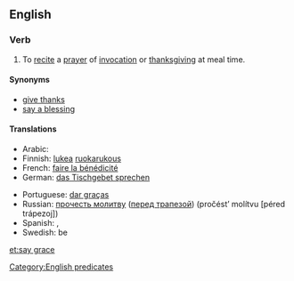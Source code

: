 ==English==
{{wikipedia|Grace (prayer)}}

===Verb===
{{head|en|verb|head=[[say]] [[grace]]}}

# {{context|idiomatic|lang=en}} To [[recite]] a [[prayer]] of [[invocation]] or [[thanksgiving]] at meal time.

====Synonyms====
* [[give thanks]]
* [[say a blessing]]

====Translations====
{{trans-top|say a prayer of thanks}}
* Arabic: {{Arab|[[صلاة الشكر لله]]}} {{Arab|[[قبل]] [[أكل|الأكل]] [[بعد|وبعد]]}} {{IPAchar|(ʂállatu š-šúkri li-llāhi [qábla al-’ákli wa-báʕd])}}
* Finnish: [[lukea]] [[ruokarukous]]
* French: [[faire la bénédicité]]
* German: [[das Tischgebet sprechen]]
{{trans-mid}}
* Portuguese: [[dar graças]]
* Russian: [[прочесть молитву]] ([[трапеза|перед трапезой]]) (pročést’ molítvu [péred trápezoj])
* Spanish: {{t|es|bendecir la mesa}}, {{t|es|dar gracias}}
* Swedish: be {{t+|sv|bordsbön|c}}
{{trans-bottom}}

[[Category:English predicates]]

[[et:say grace]]
